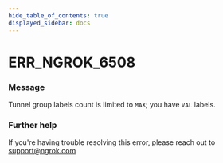 ```yaml
---
hide_table_of_contents: true
displayed_sidebar: docs
---
```



# ERR_NGROK_6508

### Message

Tunnel group labels count is limited to `MAX`; you have `VAL` labels.

<ErrorDetails error="err_ngrok_6508" />

### Further help

If you're having trouble resolving this error, please reach out to [support@ngrok.com](mailto:support@ngrok.com?subject=Help%20with%20ERR_NGROK_6508)

